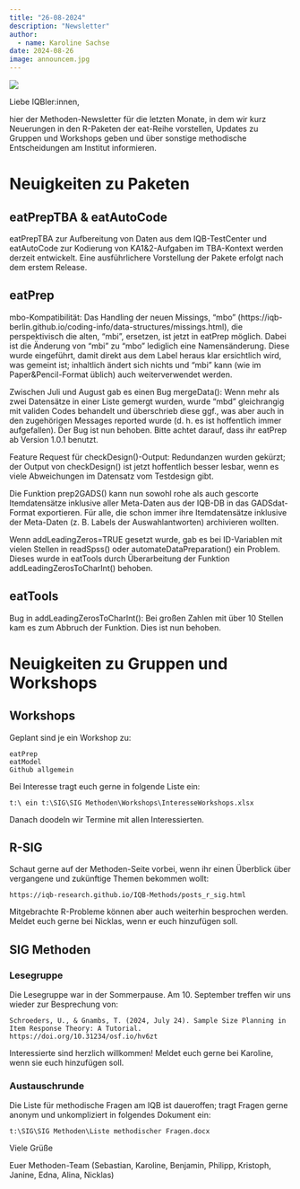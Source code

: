 ```yaml
---
title: "26-08-2024"
description: "Newsletter"
author: 
  - name: Karoline Sachse
date: 2024-08-26
image: announcem.jpg
---
```


![](announcem.jpg)

Liebe IQBler:innen,

hier der Methoden-Newsletter für die letzten Monate, in dem wir kurz Neuerungen in den R-Paketen der eat-Reihe vorstellen, Updates zu Gruppen und Workshops geben und über sonstige methodische Entscheidungen am Institut informieren.

# Neuigkeiten zu Paketen

## eatPrepTBA & eatAutoCode

eatPrepTBA zur Aufbereitung von Daten aus dem IQB-TestCenter und eatAutoCode zur Kodierung von KA1&2-Aufgaben im TBA-Kontext werden derzeit entwickelt. Eine ausführlichere Vorstellung der Pakete erfolgt nach dem erstem Release.

## eatPrep

mbo-Kompatibilität: Das Handling der neuen Missings, "mbo" (https://iqb-berlin.github.io/coding-info/data-structures/missings.html), die perspektivisch die alten, "mbi", ersetzen, ist jetzt in eatPrep möglich. Dabei ist die Änderung von "mbi" zu "mbo" lediglich eine Namensänderung. Diese wurde eingeführt, damit direkt aus dem Label heraus klar ersichtlich wird, was gemeint ist; inhaltlich ändert sich nichts und "mbi" kann (wie im Paper&Pencil-Format üblich) auch weiterverwendet werden.

Zwischen Juli und August gab es einen Bug mergeData(): Wenn mehr als zwei Datensätze in einer Liste gemergt wurden, wurde "mbd" gleichrangig mit validen Codes behandelt und überschrieb diese ggf., was aber auch in den zugehörigen Messages reported wurde (d. h. es ist hoffentlich immer aufgefallen). Der Bug ist nun behoben. Bitte achtet darauf, dass ihr eatPrep ab Version 1.0.1 benutzt.

Feature Request für checkDesign()-Output: Redundanzen wurden gekürzt; der Output von checkDesign() ist jetzt hoffentlich besser lesbar, wenn es viele Abweichungen im Datensatz vom Testdesign gibt.

Die Funktion prep2GADS() kann nun sowohl rohe als auch gescorte Itemdatensätze inklusive aller Meta-Daten aus der IQB-DB in das GADSdat-Format exportieren. Für alle, die schon immer ihre Itemdatensätze inklusive der Meta-Daten (z. B. Labels der Auswahlantworten) archivieren wollten.

Wenn addLeadingZeros=TRUE gesetzt wurde, gab es bei ID-Variablen mit vielen Stellen in readSpss() oder automateDataPreparation() ein Problem. Dieses wurde in eatTools durch Überarbeitung der Funktion addLeadingZerosToCharInt() behoben.

## eatTools

Bug in addLeadingZerosToCharInt(): Bei großen Zahlen mit über 10 Stellen kam es zum Abbruch der Funktion. Dies ist nun behoben.

# Neuigkeiten zu Gruppen und Workshops

## Workshops

Geplant sind je ein Workshop zu:

```         
eatPrep
eatModel
Github allgemein
```

Bei Interesse tragt euch gerne in folgende Liste ein:

```         
t:\ ein t:\SIG\SIG Methoden\Workshops\InteresseWorkshops.xlsx
```

Danach doodeln wir Termine mit allen Interessierten.

## R-SIG

Schaut gerne auf der Methoden-Seite vorbei, wenn ihr einen Überblick über vergangene und zukünftige Themen bekommen wollt:

```         
https://iqb-research.github.io/IQB-Methods/posts_r_sig.html
```

Mitgebrachte R-Probleme können aber auch weiterhin besprochen werden. Meldet euch gerne bei Nicklas, wenn er euch hinzufügen soll.

## SIG Methoden

### Lesegruppe

Die Lesegruppe war in der Sommerpause. Am 10. September treffen wir uns wieder zur Besprechung von:

```         
Schroeders, U., & Gnambs, T. (2024, July 24). Sample Size Planning in Item Response Theory: A Tutorial. https://doi.org/10.31234/osf.io/hv6zt
```

Interessierte sind herzlich willkommen! Meldet euch gerne bei Karoline, wenn sie euch hinzufügen soll.

### Austauschrunde

Die Liste für methodische Fragen am IQB ist daueroffen; tragt Fragen gerne anonym und unkompliziert in folgendes Dokument ein:

```         
t:\SIG\SIG Methoden\Liste methodischer Fragen.docx
```

Viele Grüße

Euer Methoden-Team (Sebastian, Karoline, Benjamin, Philipp, Kristoph, Janine, Edna, Alina, Nicklas)
